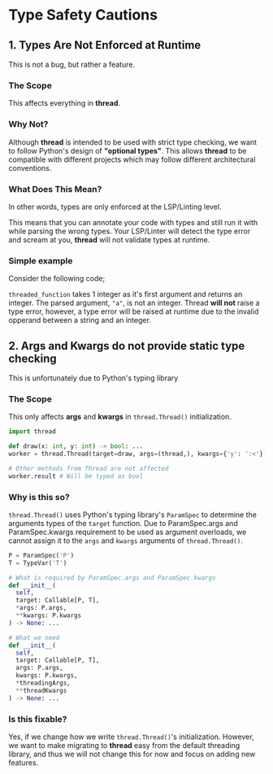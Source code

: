 
# Type Safety Cautions

## 1. Types Are Not Enforced at Runtime

<Callout type='info'>
  This is not a bug, but rather a feature.
</Callout>

### The Scope

This affects everything in **thread**.

### Why Not?

Although **thread** is intended to be used with strict type checking,
we want to follow Python's design of **"optional types"**.
This allows **thread** to be compatible with different projects which may follow different architectural conventions.

### What Does This Mean?

In other words, types are only enforced at the LSP/Linting level.

This means that you can annotate your code with types and still run it with while parsing the wrong types.
Your LSP/Linter will detect the type error and scream at you, **thread** will not validate types at runtime.

### Simple example

Consider the following code;

`threaded_function` takes 1 integer as it's first argument and returns an integer.
The parsed argument, `"a"`, is not an integer. Thread **will not** raise a type error, however,
a type error will be raised at runtime due to the invalid opperand between a string and an integer.


## 2. Args and Kwargs do not provide static type checking

<Callout type='warning'>
  This is unfortunately due to Python's typing library
</Callout>

### The Scope

This only affects **args** and **kwargs** in `thread.Thread()` initialization.

```py
import thread

def draw(x: int, y: int) -> bool: ...
worker = thread.Thread(target=draw, args=(thread,), kwargs={'y': ':<'}) # This will not be underlined by your LSP/linter

# Other methods from Thread are not affected
worker.result # Will be typed as bool
```

### Why is this so?

`thread.Thread()` uses Python's typing library's `ParamSpec` to determine the arguments types of the `target` function.
Due to ParamSpec.args and ParamSpec.kwargs requirement to be used as argument overloads, we cannot assign it to the `args` and `kwargs` arguments of `thread.Thread()`.

```py
P = ParamSpec('P')
T = TypeVar('T')

# What is required by ParamSpec.args and ParamSpec.kwargs
def __init__(
  self,
  target: Callable[P, T],
  *args: P.args,
  **kwargs: P.kwargs
) -> None: ...

# What we need
def __init__(
  self,
  target: Callable[P, T],
  args: P.args,
  kwargs: P.kwargs,
  *threadingArgs,
  **threadKwargs
) -> None: ...
```

### Is this fixable?

Yes, if we change how we write `thread.Thread()`'s initialization.
However, we want to make migrating to **thread** easy from the default threading library, and thus we will not change this for now and focus on adding new features.

